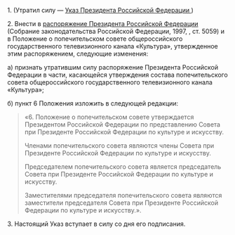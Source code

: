 {{Указ Президента РФ
| НОМЕР          = 778
| ДАТА           = 25.07.2002
| НАЗВАНИЕ       = О внесении изменений в отдельные акты Президента Российской Федерации
| ДАТАПУБЛИКАЦИИ = 
| ИСТОЧНИК       = http://www.kremlin.ru/acts/bank/18435
| ДРУГОЕ         = В редакции [[Указ Президента РФ от 30.08.2004 № 1132|Указа Президента Российской Федерации {{nobr|от 30.08.2004 г.}} {{nobr|№ 1132}}]]
| УТРАТИЛ СИЛУ   = 
| ПРЕДЫДУЩИЙ     = 
| СЛЕДУЮЩИЙ      = 
| КАЧЕСТВО       = 
}}<div class="text">

1. (Утратил силу — [[Указ Президента РФ от 30.08.2004 № 1132|Указ Президента Российской Федерации {{nobr|от 30.08.2004 г.}} {{nobr|№ 1132}}]])

2. Внести в [[Распоряжение Президента РФ от 31.10.1997 № 452-рп|распоряжение Президента Российской Федерации {{nobr|от 31 октября 1997 г.}} {{nobr|№ 452-рп}}]] (Собрание законодательства Российской Федерации, 1997, {{nobr|№ 44}}, ст. 5059) и в Положение о попечительском совете общероссийского государственного телевизионного канала «Культура», утвержденное этим распоряжением, следующие изменения:

а) признать утратившим силу распоряжение Президента Российской Федерации в части, касающейся утверждения состава попечительского совета общероссийского государственного телевизионного канала «Культура»;

б) пункт 6 Положения изложить в следующей редакции:

<blockquote>«6. Положение о попечительском совете утверждается Президентом Российской Федерации по представлению Совета при Президенте Российской Федерации по культуре и искусству.

Членами попечительского совета являются члены Совета при Президенте Российской Федерации по культуре и искусству.

Председателем попечительского совета является председатель Совета при Президенте Российской Федерации по культуре и искусству.

Заместителями председателя попечительского совета являются заместители председателя Совета при Президенте Российской Федерации по культуре и искусству.».</blockquote>

3. Настоящий Указ вступает в силу со дня его подписания.

{{Подпись|Президент Российской Федерации|В.Путин}}

{{left|Москва, Кремль}}
{{left|25 июля 2002 года}}
{{left|№ 778}}

</div>
